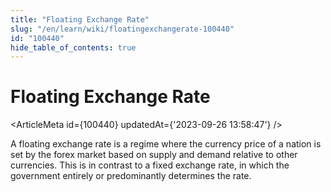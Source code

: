 ```yaml
---
title: "Floating Exchange Rate"
slug: "/en/learn/wiki/floatingexchangerate-100440"
id: "100440"
hide_table_of_contents: true
---
```



# Floating Exchange Rate

<ArticleMeta id={100440} updatedAt={'2023-09-26 13:58:47'} />
<div className='border-solid border-b border-t-0 my-4 border-[var(--ifm-color-gray-300)]' />

A floating exchange rate is a regime where the currency price of a nation is set by the forex market based on supply and demand relative to other currencies. This is in contrast to a fixed exchange rate, in which the government entirely or predominantly determines the rate.
